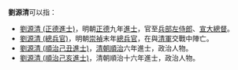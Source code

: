 '''劉源清'''可以指：
* [[劉源清_(正德進士)|劉源清 (正德進士)]]，明朝[[正德_(明朝)|正德]]九年[[進士|進士]]，官至[[兵部左侍郎|兵部左侍郎]]、[[宣大總督|宣大總督]]。
* [[劉源清_(總兵官)|劉源清 (總兵官)]]，明朝[[崇禎|崇禎]]末年[[總兵官|總兵官]]，在與[[清軍|清軍]]交戰中陣亡。
* [[劉源清_(順治己丑進士)|劉源清 (順治己丑進士)]]，[[清朝|清朝]][[順治|順治]]六年進士，政治人物。
* [[劉源清_(順治己亥進士)|劉源清 (順治己亥進士)]]，清朝順治十六年進士，政治人物。
{{disambig|cat=三字劉姓人名消歧義}}
